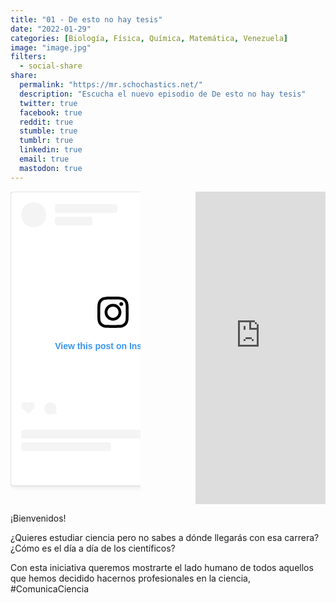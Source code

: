 ```yaml
---
title: "01 - De esto no hay tesis"
date: "2022-01-29"
categories: [Biología, Física, Química, Matemática, Venezuela]
image: "image.jpg"
filters:
  - social-share
share:
  permalink: "https://mr.schochastics.net/"
  description: "Escucha el nuevo episodio de De esto no hay tesis"
  twitter: true
  facebook: true
  reddit: true
  stumble: true
  tumblr: true
  linkedin: true
  email: true
  mastodon: true
---
```


:::::::::::::: {.columns}

::: {.column width="45%"}
<blockquote class="instagram-media" data-instgrm-permalink="https://www.instagram.com/p/CeLIUnoubbN/?utm_source=ig_embed&amp;utm_campaign=loading" data-instgrm-version="14" style=" background:#FFF; border:0; border-radius:3px; box-shadow:0 0 1px 0 rgba(0,0,0,0.5),0 1px 10px 0 rgba(0,0,0,0.15); margin: 1px; max-width:540px; min-width:326px; padding:0; width:99.375%; width:-webkit-calc(100% - 2px); width:calc(100% - 2px);"><div style="padding:16px;"> <a href="https://www.instagram.com/p/CeLIUnoubbN/?utm_source=ig_embed&amp;utm_campaign=loading" style=" background:#FFFFFF; line-height:0; padding:0 0; text-align:center; text-decoration:none; width:100%;" target="_blank"> <div style=" display: flex; flex-direction: row; align-items: center;"> <div style="background-color: #F4F4F4; border-radius: 50%; flex-grow: 0; height: 40px; margin-right: 14px; width: 40px;"></div> <div style="display: flex; flex-direction: column; flex-grow: 1; justify-content: center;"> <div style=" background-color: #F4F4F4; border-radius: 4px; flex-grow: 0; height: 14px; margin-bottom: 6px; width: 100px;"></div> <div style=" background-color: #F4F4F4; border-radius: 4px; flex-grow: 0; height: 14px; width: 60px;"></div></div></div><div style="padding: 19% 0;"></div> <div style="display:block; height:50px; margin:0 auto 12px; width:50px;"><svg width="50px" height="50px" viewBox="0 0 60 60" version="1.1" xmlns="https://www.w3.org/2000/svg" xmlns:xlink="https://www.w3.org/1999/xlink"><g stroke="none" stroke-width="1" fill="none" fill-rule="evenodd"><g transform="translate(-511.000000, -20.000000)" fill="#000000"><g><path d="M556.869,30.41 C554.814,30.41 553.148,32.076 553.148,34.131 C553.148,36.186 554.814,37.852 556.869,37.852 C558.924,37.852 560.59,36.186 560.59,34.131 C560.59,32.076 558.924,30.41 556.869,30.41 M541,60.657 C535.114,60.657 530.342,55.887 530.342,50 C530.342,44.114 535.114,39.342 541,39.342 C546.887,39.342 551.658,44.114 551.658,50 C551.658,55.887 546.887,60.657 541,60.657 M541,33.886 C532.1,33.886 524.886,41.1 524.886,50 C524.886,58.899 532.1,66.113 541,66.113 C549.9,66.113 557.115,58.899 557.115,50 C557.115,41.1 549.9,33.886 541,33.886 M565.378,62.101 C565.244,65.022 564.756,66.606 564.346,67.663 C563.803,69.06 563.154,70.057 562.106,71.106 C561.058,72.155 560.06,72.803 558.662,73.347 C557.607,73.757 556.021,74.244 553.102,74.378 C549.944,74.521 548.997,74.552 541,74.552 C533.003,74.552 532.056,74.521 528.898,74.378 C525.979,74.244 524.393,73.757 523.338,73.347 C521.94,72.803 520.942,72.155 519.894,71.106 C518.846,70.057 518.197,69.06 517.654,67.663 C517.244,66.606 516.755,65.022 516.623,62.101 C516.479,58.943 516.448,57.996 516.448,50 C516.448,42.003 516.479,41.056 516.623,37.899 C516.755,34.978 517.244,33.391 517.654,32.338 C518.197,30.938 518.846,29.942 519.894,28.894 C520.942,27.846 521.94,27.196 523.338,26.654 C524.393,26.244 525.979,25.756 528.898,25.623 C532.057,25.479 533.004,25.448 541,25.448 C548.997,25.448 549.943,25.479 553.102,25.623 C556.021,25.756 557.607,26.244 558.662,26.654 C560.06,27.196 561.058,27.846 562.106,28.894 C563.154,29.942 563.803,30.938 564.346,32.338 C564.756,33.391 565.244,34.978 565.378,37.899 C565.522,41.056 565.552,42.003 565.552,50 C565.552,57.996 565.522,58.943 565.378,62.101 M570.82,37.631 C570.674,34.438 570.167,32.258 569.425,30.349 C568.659,28.377 567.633,26.702 565.965,25.035 C564.297,23.368 562.623,22.342 560.652,21.575 C558.743,20.834 556.562,20.326 553.369,20.18 C550.169,20.033 549.148,20 541,20 C532.853,20 531.831,20.033 528.631,20.18 C525.438,20.326 523.257,20.834 521.349,21.575 C519.376,22.342 517.703,23.368 516.035,25.035 C514.368,26.702 513.342,28.377 512.574,30.349 C511.834,32.258 511.326,34.438 511.181,37.631 C511.035,40.831 511,41.851 511,50 C511,58.147 511.035,59.17 511.181,62.369 C511.326,65.562 511.834,67.743 512.574,69.651 C513.342,71.625 514.368,73.296 516.035,74.965 C517.703,76.634 519.376,77.658 521.349,78.425 C523.257,79.167 525.438,79.673 528.631,79.82 C531.831,79.965 532.853,80.001 541,80.001 C549.148,80.001 550.169,79.965 553.369,79.82 C556.562,79.673 558.743,79.167 560.652,78.425 C562.623,77.658 564.297,76.634 565.965,74.965 C567.633,73.296 568.659,71.625 569.425,69.651 C570.167,67.743 570.674,65.562 570.82,62.369 C570.966,59.17 571,58.147 571,50 C571,41.851 570.966,40.831 570.82,37.631"></path></g></g></g></svg></div><div style="padding-top: 8px;"> <div style=" color:#3897f0; font-family:Arial,sans-serif; font-size:14px; font-style:normal; font-weight:550; line-height:18px;">View this post on Instagram</div></div><div style="padding: 12.5% 0;"></div> <div style="display: flex; flex-direction: row; margin-bottom: 14px; align-items: center;"><div> <div style="background-color: #F4F4F4; border-radius: 50%; height: 12.5px; width: 12.5px; transform: translateX(0px) translateY(7px);"></div> <div style="background-color: #F4F4F4; height: 12.5px; transform: rotate(-45deg) translateX(3px) translateY(1px); width: 12.5px; flex-grow: 0; margin-right: 14px; margin-left: 2px;"></div> <div style="background-color: #F4F4F4; border-radius: 50%; height: 12.5px; width: 12.5px; transform: translateX(9px) translateY(-18px);"></div></div><div style="margin-left: 8px;"> <div style=" background-color: #F4F4F4; border-radius: 50%; flex-grow: 0; height: 20px; width: 20px;"></div> <div style=" width: 0; height: 0; border-top: 2px solid transparent; border-left: 6px solid #f4f4f4; border-bottom: 2px solid transparent; transform: translateX(16px) translateY(-4px) rotate(30deg)"></div></div><div style="margin-left: auto;"> <div style=" width: 0px; border-top: 8px solid #F4F4F4; border-right: 8px solid transparent; transform: translateY(16px);"></div> <div style=" background-color: #F4F4F4; flex-grow: 0; height: 12px; width: 16px; transform: translateY(-4px);"></div> <div style=" width: 0; height: 0; border-top: 8px solid #F4F4F4; border-left: 8px solid transparent; transform: translateY(-4px) translateX(8px);"></div></div></div> <div style="display: flex; flex-direction: column; flex-grow: 1; justify-content: center; margin-bottom: 24px;"> <div style=" background-color: #F4F4F4; border-radius: 4px; flex-grow: 0; height: 14px; margin-bottom: 6px; width: 224px;"></div> <div style=" background-color: #F4F4F4; border-radius: 4px; flex-grow: 0; height: 14px; width: 144px;"></div></div></a><p style=" color:#c9c8cd; font-family:Arial,sans-serif; font-size:14px; line-height:17px; margin-bottom:0; margin-top:8px; overflow:hidden; padding:8px 0 7px; text-align:center; text-overflow:ellipsis; white-space:nowrap;"></p></div></blockquote> <script async src="//www.instagram.com/embed.js"></script>
:::

::: {.column width="10%"}
:::

::: {.column width="45%"}
<iframe src="https://castbox.fm/app/castbox/player/id4697760/id494772442?v=8.22.11&autoplay=0&hide_list=1" frameborder="0" width="100%" height="500"></iframe>
:::

:::::::::::::: 

¡Bienvenidos!

¿Quieres estudiar ciencia pero no sabes a dónde llegarás con esa carrera? ¿Cómo es el día a día de los científicos?

Con esta iniciativa queremos mostrarte el lado humano de todos aquellos que hemos decidido hacernos profesionales en la ciencia,
 #ComunicaCiencia
